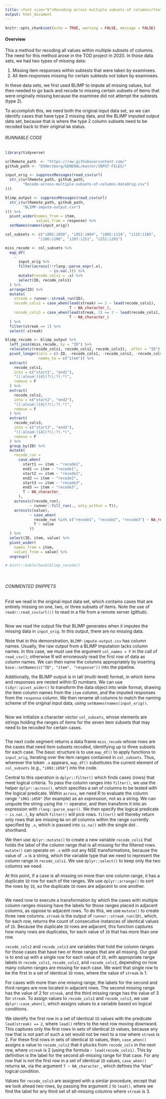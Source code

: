 ```yaml
---
title: <font size="6">Recoding across multiple subsets of columns</font>
output: html_document
---
```


```r
knitr::opts_chunk$set(echo = TRUE, warning = FALSE, message = FALSE)
```

#### Overview

This a method for recoding all values within multiple subsets of columns. The need for this method arose in the TOD project in 2020. In those data sets, we had two types of missing data:

1. Missing item responses within subtests that were taken by examinees.
2. All item responses missing for certain subtests _not taken_ by examinees.

In these data sets, we first used BLIMP to impute all missing values, but then needed to go back and recode to missing certain subsets of items that were originally missing because the examinee did not attempt the subtests (type 2).

To accomplish this, we need both the original input data set, so we can identify cases that have type 2 missing data, and the BLIMP imputed output data set, because that is where the type 2 column subsets need to be recoded back to their original `NA` status.

###### RUNNABLE CODE
```r
library(tidyverse)

urlRemote_path  <- "https://raw.githubusercontent.com/"
github_path <- "DSHerzberg/GENERAL/master/INPUT-FILES/"

input_orig <- suppressMessages(read_csv(url(
  str_c(urlRemote_path, github_path, 
        "Recode-across-multiple-subsets-of-columns-dataOrig.csv")
)))

blimp_output <- suppressMessages(read_csv(url(
  str_c(urlRemote_path, github_path, 
        "BLIMP-impute-output.csv")
))) %>% 
  pivot_wider(names_from = item,
              values_from = response) %>%
  setNames(names(input_orig))

col_subsets <- c("i001:i050", "i051:i084", "i085:i114", "i115:i185", 
               "i186:i206", "i207:i251", "i252:i293")

miss_recode <- col_subsets %>%
  map_df(
    ~
      input_orig %>%
      filter(across(!!rlang::parse_expr(.x),
                    ~ is.na(.))) %>%
      mutate(recode_cols1 = .x) %>%
      select(ID, recode_cols1)
  ) %>%
  arrange(ID) %>%
  mutate(
    streak = runner::streak_run(ID),
    recode_cols2 = case_when(lead(streak) == 2 ~ lead(recode_cols1),
                             T ~ NA_character_),
    recode_cols3 = case_when(lead(streak, 2) == 3 ~ lead(recode_cols1, 2),
                             T ~ NA_character_)
  ) %>% 
  filter(streak == 1) %>% 
  select(-streak)

blimp_recode <- blimp_output %>%
  left_join(miss_recode, by = "ID") %>%
  relocate(c(recode_cols1, recode_cols2, recode_cols3), .after = "ID") %>%
  pivot_longer(cols = c(-ID, -recode_cols1, -recode_cols2, -recode_cols3),
               names_to = c("item")) %>%
  extract(
    recode_cols1,
    into = c("start1", "end1"),
    "([:alnum:]{4})?\\:?(.*)",
    remove = F
  ) %>%
  extract(
    recode_cols2,
    into = c("start2", "end2"),
    "([:alnum:]{4})?\\:?(.*)",
    remove = F
  ) %>%
  extract(
    recode_cols3,
    into = c("start3", "end3"),
    "([:alnum:]{4})?\\:?(.*)",
    remove = F
  ) %>%
  group_by(ID) %>%
  mutate(
    recode_run =
      case_when(
        start1 == item ~ "recode1",
        end1 == item ~ "recode1",
        start2 == item ~ "recode2",
        end2 == item ~ "recode2",
        start3 == item ~ "recode3",
        end3 == item ~ "recode3",
        T ~ NA_character_
      ),
    across(c(recode_run),
           ~ runner::fill_run(., only_within = T)),
    across(c(value),
           ~ case_when(
             recode_run %in% c("recode1", "recode2", "recode3") ~ NA_real_,
             T ~ value
           ))
  ) %>%
  select(ID, item, value) %>%
  pivot_wider(
    names_from = item,
    values_from = value) %>%
  ungroup()

# knitr::kable(head(blimp_recode))
```

<br>

###### COMMENTED SNIPPETS
First we read in the original input data set, which contains cases that are entirely missing on one, two, or three subsets of items. Note the use of `readr::read_csv(url())` to read in a file from a remote server (github).
```r
```
Now we read the output file that BLIMP generates when it imputes the missing data in `input_orig`. In this output, there are no missing data. 

Note that in this demonstration, `BLIMP-impute-output.csv` has column names. Usually, the raw output from a BLIMP imputation lacks column names. In this case, we must use the argument `col_names = F` in the call of `read_csv()`; otherwise R will erroneously read the first row of data as column names. We can then name the columns appropriately by inserting `base::setNames(c("ID", "item", "response"))` into the pipeline.

Additionally, the BLIMP output is in tall (multi-level) format, in which items and responses are nested within ID numbers. We can use `tidyr::pivot_wider()` to transform the data object into wide format, drawing the item column names from the `item` column, and the imputed responses from the `response` column. We then rename all columns to match the naming scheme of the original input data, using `setNames(names(input_orig))`.
```r
```
Now we initialize a character vector `col_subsets`, whose elements are strings holding the ranges of items for the seven item subsets that may need to be recoded for certain cases.
```r
```
The next code segment returns a data frame `miss_recode` whose rows are the cases that need item subsets recoded, identifying up to three subsets for each case. The basic structure is to use `map_df()` to apply functions to `input_orig`, iterating over the item ranges contained in `col_subsets`. Thus, wherever the token `.x` appears, `map_df()` substitutes the current element of `col_subsets` (e.g., `"i001:i050"`) into the code.

Central to this operation is `dplyr::filter()` which finds cases (rows) that meet logical criteria. To pass the column ranges into `filter()`, we use the helper `dplyr::across()`, which specifies a set of columns to be tested with the logical predicate. Within `across`, we need R to evaluate the column range `"i001:i050"` (for example) as an _expression_, not as a string. We can unquote the string using the `!!` operator, and then transform it into an expression with `rlang::parse_expr()`. We then specify the logical predicate `~ is.na(.)`, by which `filter()` will pick rows. `filter()` will thereby return only rows that are missing `NA` on _all_ columns within the range currently specified by `.x`, which is passed into `is.na()` with the single dot `.` shorthand.

We then use `dplyr::mutate()` to create a new variable `recode_cols1` that holds the label of the column range that is all missing for the filtered rows. `mutate()` can operate on `.x` with out any NSE transformations, because the value of `.x` is a string, which the variable type that we need to represent the column range in `recode_cols1`.  We use `dplyr::select()` to keep only the two columns we need.

At this point, if a case is all missing on more than one column range, it has a duplicate `ID` row for each of the ranges. We use `dplyr::arrange()` to sort the rows by `ID`, so the duplicate `ID` rows are adjacent to one another.
```r
```
We need now to execute a transformation by which the cases with multiple column ranges missing have the labels for those ranges placed in adjacent columns, as oppose to adjacent rows. To do this, we use `mutate()` to create three new columns. `streak` is the output of `runner::streak_run(ID)`, which, for each row, returns the count of consecutive instances of identical values of `ID`. Because the duplicate `ID` rows are adjacent, this function captures how many rows are duplicates, for each value of `ID` that has more than one row.

`recode_cols2` and `recode_cols3` are variables that hold the column ranges for those cases that have two or three ranges that are all missing. Our goal is to end up with a single row for each value of `ID`, with appropriate range labels in `recode_cols1`, `recode_cols2`, and `recode_cols3`, depending on how many column ranges are missing for each case. We want that single row to be the first in a set of identical `ID` rows, where the value of `streak` is 1.

For cases with more than one missing range, the labels for the second and third ranges are now located in adjacent rows. The second missing range has the value of 2 for `streak`, and the third missing range has the value of 3 for `streak`. To assign values to `recode_cols2` and `recode_cols3`, we use `dplyr::case_when()`, which assigns values to a variable based on logical conditions.

We identify the first row in a set of identical `ID` values with the predicate `lead(streak) == 2`, where `lead()` refers to the next row moving downward.  This captures only the first rows in sets of identical `ID` values, because any row that is not part of such a set would not be next to a row where `streak` is 2. For these first rows in sets of identical `ID` values, then, `case_when()` assigns a value to `recode_cols2` that it plucks from `recode_cols` in the next row, where `streak` is 2 (using the formula `~ lead(recode_cols1)`. This by definition is the label for the second all-missing range for that case. For any row that is _not_ the first row in a set of identical `ID` values, `case_when()` returns `NA`, via the argument `T ~ NA_character_`, which defines the "else" logical condition.

Values for `recode_cols3` are assigned with a similar procedure, except that we look ahead _two_ rows, by passing the argument `2` to `lead()`, where we find the label for any third set of all-missing columns where `streak` is 3.
```r
```
